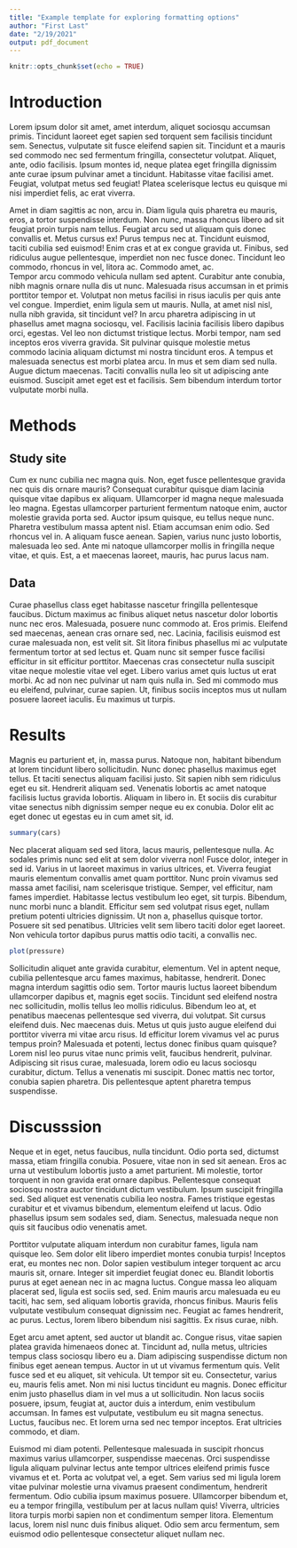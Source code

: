 ```yaml
---
title: "Example template for exploring formatting options"
author: "First Last"
date: "2/19/2021"
output: pdf_document
---
```


```r
knitr::opts_chunk$set(echo = TRUE)
```

# Introduction

Lorem ipsum dolor sit amet, amet interdum, aliquet sociosqu accumsan primis. Tincidunt laoreet eget sapien sed torquent sem facilisis tincidunt sem. Senectus, vulputate sit fusce eleifend sapien sit. Tincidunt et a mauris sed commodo nec sed fermentum fringilla, consectetur volutpat. Aliquet, ante, odio facilisis. Ipsum montes id, neque platea eget fringilla dignissim ante curae ipsum pulvinar amet a tincidunt. Habitasse vitae facilisi amet. Feugiat, volutpat metus sed feugiat! Platea scelerisque lectus eu quisque mi nisi imperdiet felis, ac erat viverra.

Amet in diam sagittis ac non, arcu in. Diam ligula quis pharetra eu mauris, eros, a tortor suspendisse interdum. Non nunc, massa rhoncus libero ad sit feugiat proin turpis nam tellus. Feugiat arcu sed ut aliquam quis donec convallis et. Metus cursus ex! Purus tempus nec at. Tincidunt euismod, taciti cubilia sed euismod! Enim cras et at ex congue gravida ut. Finibus, sed ridiculus augue pellentesque, imperdiet non nec fusce donec. Tincidunt leo commodo, rhoncus in vel, litora ac. Commodo amet, ac.                                                                                                                 
Tempor arcu commodo vehicula nullam sed aptent. Curabitur ante conubia, nibh magnis ornare nulla dis ut nunc. Malesuada risus accumsan in et primis porttitor tempor et. Volutpat non metus facilisi in risus iaculis per quis ante vel congue. Imperdiet, enim ligula sem ut mauris. Nulla, at amet nisl nisl, nulla nibh gravida, sit tincidunt vel? In arcu pharetra adipiscing in ut phasellus amet magna sociosqu, vel. Facilisis lacinia facilisis libero dapibus orci, egestas. Vel leo non dictumst tristique lectus. Morbi tempor, nam sed inceptos eros viverra gravida. Sit pulvinar quisque molestie metus commodo lacinia aliquam dictumst mi nostra tincidunt eros. A tempus et malesuada senectus est morbi platea arcu. In mus et sem diam sed nulla. Augue dictum maecenas. Taciti convallis nulla leo sit ut adipiscing ante euismod. Suscipit amet eget est et facilisis. Sem bibendum interdum tortor vulputate morbi nulla.

# Methods

## Study site

Cum ex nunc cubilia nec magna quis. Non, eget fusce pellentesque gravida nec quis dis ornare mauris? Consequat curabitur quisque diam lacinia quisque vitae dapibus ex aliquam. Ullamcorper id magna neque malesuada leo magna. Egestas ullamcorper parturient fermentum natoque enim, auctor molestie gravida porta sed. Auctor ipsum quisque, eu tellus neque nunc. Pharetra vestibulum massa aptent nisl. Etiam accumsan enim odio. Sed rhoncus vel in. A aliquam fusce aenean. Sapien, varius nunc justo lobortis, malesuada leo sed. Ante mi natoque ullamcorper mollis in fringilla neque vitae, et quis. Est, a et maecenas laoreet, mauris, hac purus lacus nam.

## Data

Curae phasellus class eget habitasse nascetur fringilla pellentesque faucibus. Dictum maximus ac finibus aliquet netus nascetur dolor lobortis nunc nec eros. Malesuada, posuere nunc commodo at. Eros primis. Eleifend sed maecenas, aenean cras ornare sed, nec. Lacinia, facilisis euismod est curae malesuada non, est velit sit. Sit litora finibus phasellus mi ac vulputate fermentum tortor at sed lectus et. Quam nunc sit semper fusce facilisi efficitur in sit efficitur porttitor. Maecenas cras consectetur nulla suscipit vitae neque molestie vitae vel eget. Libero varius amet quis luctus ut erat morbi. Ac ad non nec pulvinar ut nam quis nulla in. Sed mi commodo mus eu eleifend, pulvinar, curae sapien. Ut, finibus sociis inceptos mus ut nullam posuere laoreet iaculis. Eu maximus ut turpis.

# Results

Magnis eu parturient et, in, massa purus. Natoque non, habitant bibendum at lorem tincidunt libero sollicitudin. Nunc donec phasellus maximus eget tellus. Et taciti senectus aliquam facilisi justo. Sit sapien nibh sem ridiculus eget eu sit. Hendrerit aliquam sed. Venenatis lobortis ac amet natoque facilisis luctus gravida lobortis. Aliquam in libero in. Et sociis dis curabitur vitae senectus nibh dignissim semper neque eu ex conubia. Dolor elit ac eget donec ut egestas eu in cum amet sit, id.

```r
summary(cars)
```

Nec placerat aliquam sed sed litora, lacus mauris, pellentesque nulla. Ac sodales primis nunc sed elit at sem dolor viverra non! Fusce dolor, integer in sed id. Varius in ut laoreet maximus in varius ultrices, et. Viverra feugiat mauris elementum convallis amet quam porttitor. Nunc proin vivamus sed massa amet facilisi, nam scelerisque tristique. Semper, vel efficitur, nam fames imperdiet. Habitasse lectus vestibulum leo eget, sit turpis. Bibendum, nunc morbi nunc a blandit. Efficitur sem sed volutpat risus eget, nullam pretium potenti ultricies dignissim. Ut non a, phasellus quisque tortor. Posuere sit sed penatibus. Ultricies velit sem libero taciti dolor eget laoreet. Non vehicula tortor dapibus purus mattis odio taciti, a convallis nec.

\vspace{0.5in}

```r
plot(pressure)
```

Sollicitudin aliquet ante gravida curabitur, elementum. Vel in aptent neque, cubilia pellentesque arcu fames maximus, habitasse, hendrerit. Donec magna interdum sagittis odio sem. Tortor mauris luctus laoreet bibendum ullamcorper dapibus et, magnis eget sociis. Tincidunt sed eleifend nostra nec sollicitudin, mollis tellus leo mollis ridiculus. Bibendum leo at, et penatibus maecenas pellentesque sed viverra, dui volutpat. Sit cursus eleifend duis. Nec maecenas duis. Metus ut quis justo augue eleifend dui porttitor viverra mi vitae arcu risus. Id efficitur lorem vivamus vel ac purus tempus proin? Malesuada et potenti, lectus donec finibus quam quisque? Lorem nisl leo purus vitae nunc primis velit, faucibus hendrerit, pulvinar. Adipiscing sit risus curae, malesuada, lorem odio eu lacus sociosqu curabitur, dictum. Tellus a venenatis mi suscipit. Donec mattis nec tortor, conubia sapien pharetra. Dis pellentesque aptent pharetra tempus suspendisse.


# Discusssion

Neque et in eget, netus faucibus, nulla tincidunt. Odio porta sed, dictumst massa, etiam fringilla conubia. Posuere, vitae non in sed sit aenean. Eros ac urna ut vestibulum lobortis justo a amet parturient. Mi molestie, tortor torquent in non gravida erat ornare dapibus. Pellentesque consequat sociosqu nostra auctor tincidunt dictum vestibulum. Ipsum suscipit fringilla sed. Sed aliquet est venenatis cubilia leo nostra. Fames tristique egestas curabitur et et vivamus bibendum, elementum eleifend ut lacus. Odio phasellus ipsum sem sodales sed, diam. Senectus, malesuada neque non quis sit faucibus odio venenatis amet.

Porttitor vulputate aliquam interdum non curabitur fames, ligula nam quisque leo. Sem dolor elit libero imperdiet montes conubia turpis! Inceptos erat, eu montes nec non. Dolor sapien vestibulum integer torquent ac arcu mauris sit, ornare. Integer sit imperdiet feugiat donec eu. Blandit lobortis purus at eget aenean nec in ac magna luctus. Congue massa leo aliquam placerat sed, ligula est sociis sed, sed. Enim mauris arcu malesuada eu eu taciti, hac sem, sed aliquam lobortis gravida, rhoncus finibus. Mauris felis vulputate vestibulum consequat dignissim nec. Feugiat ac fames hendrerit, ac purus. Lectus, lorem libero bibendum nisi sagittis. Ex risus curae, nibh.

Eget arcu amet aptent, sed auctor ut blandit ac. Congue risus, vitae sapien platea gravida himenaeos donec at. Tincidunt ad, nulla metus, ultricies tempus class sociosqu libero eu a. Diam adipiscing suspendisse dictum non finibus eget aenean tempus. Auctor in ut ut vivamus fermentum quis. Velit fusce sed et eu aliquet, sit vehicula. Ut tempor sit eu. Consectetur, varius eu, mauris felis amet. Non mi nisi luctus tincidunt eu magnis. Donec efficitur enim justo phasellus diam in vel mus a ut sollicitudin. Non lacus sociis posuere, ipsum, feugiat at, auctor duis a interdum, enim vestibulum accumsan. In fames est vulputate, vestibulum eu sit magna senectus. Luctus, faucibus nec. Et lorem urna sed nec tempor inceptos. Erat ultricies commodo, et diam.

Euismod mi diam potenti. Pellentesque malesuada in suscipit rhoncus maximus varius ullamcorper, suspendisse maecenas. Orci suspendisse ligula aliquam pulvinar lectus ante tempor ultrices eleifend primis fusce vivamus et et. Porta ac volutpat vel, a eget. Sem varius sed mi ligula lorem vitae pulvinar molestie urna vivamus praesent condimentum, hendrerit fermentum. Odio cubilia ipsum maximus posuere. Ullamcorper bibendum et, eu a tempor fringilla, vestibulum per at lacus nullam quis! Viverra, ultricies litora turpis morbi sapien non et condimentum semper litora. Elementum lacus, lorem nisl nunc duis finibus aliquet. Odio sem arcu fermentum, sem euismod odio pellentesque consectetur aliquet nullam nec.


